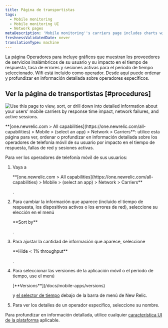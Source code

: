 ```yaml
---
title: Página de transportistas
tags:
  - Mobile monitoring
  - Mobile monitoring UI
  - Network pages
metaDescription: 'Mobile monitoring''s carriers page includes charts with your mobile carriers and their response time impact, network failure rate, and active users.'
freshnessValidatedDate: never
translationType: machine
---
```


La página Operadores para <InlinePopover type="mobile"/>incluye gráficos que muestran los proveedores de servicios inalámbricos de su usuario y su impacto en el tiempo de respuesta, tasa de errores y sesiones activas para el período de tiempo seleccionado. Wifi está incluido como operador. Desde aquí puede ordenar y profundizar en información detallada sobre operadores específicos.

## Ver la página de transportistas [#procedures]

<img
  title="Mobile carriers"
  alt="Use this page to view, sort, or drill down into detailed information about your users' mobile carriers by response time impact, network failures, and active sessions."
  src="/images/mobile_screenshot-full_carriers-summary.webp"
/>

<figcaption>
  <DNT>**[one.newrelic.com > All capabilities](https://one.newrelic.com/all-capabilities) > Mobile > (select an app) > Network > Carriers**</DNT>: utilice esta página para ver, ordenar o profundizar en información detallada sobre los operadores de telefonía móvil de su usuario por impacto en el tiempo de respuesta, fallas de red y sesiones activas.
</figcaption>

Para ver los operadores de telefonía móvil de sus usuarios:

1. Vaya a

   <DNT>
     **[one.newrelic.com > All capabilities](https://one.newrelic.com/all-capabilities) > Mobile > (select an app) > Network > Carriers**
   </DNT>

   .

2. Para cambiar la información que aparece (incluido el tiempo de respuesta, los dispositivos activos o los errores de red), seleccione su elección en el menú

   <DNT>
     **Sort by**
   </DNT>

   .

3. Para ajustar la cantidad de información que aparece, seleccione

   <DNT>
     **Hide &lt; 1% throughput**
   </DNT>

   .

4. Para seleccionar las versiones de la aplicación móvil o el período de tiempo, use el menú

   <DNT>
     [**Versions**](/docs/mobile-apps/versions)
   </DNT>

   y [el selector de tiempo](/docs/query-your-data/explore-query-data/dashboards/manage-your-dashboard/#dash-time-picker) debajo de la barra de menú de New Relic.

5. Para ver los detalles de un operador específico, seleccione su nombre.

Para profundizar en información detallada, utilice cualquier [característica UI de la plataforma](/docs/new-relic-solutions/new-relic-one/introduction-new-relic-platform) aplicable.
